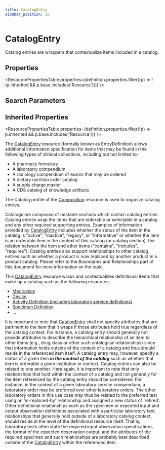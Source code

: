 ```yaml
---
title: CatalogEntry
sidebar_position: 15
---
```



# CatalogEntry

Catalog entries are wrappers that contextualize items included in a catalog.

<Tabs queryString="section">
<TabItem value="schema" label="Schema" default>

## Properties

<ResourcePropertiesTable
  properties={definition.properties.filter((p) => !(p.inherited && p.base.includes('Resource')))}
/>

## Search Parameters

<SearchParamsTable searchParams={definition.searchParameters} />

## Inherited Properties

<ResourcePropertiesTable properties={definition.properties.filter((p) => p.inherited && p.base.includes('Resource'))} />

</TabItem>
  <TabItem value="usage" label="Usage">
    <div> <a name="scope"></a>      <p>The <a href="/docs/api/fhir/resources/catalogentry">CatalogEntry</a> resource (formally known as EntryDefinition) allows additional information specification for items that may be found in the following types of clinical collections, including but not limited to:</p> <ul>  <li>A pharmacy formulary</li>  <li>A laboratory compendium</li>  <li>A radiology compendium of exams that may be ordered</li>  <li>A dietary nutrition order catalog</li>  <li>A supply charge master</li>  <li>A CDS catalog of knowledge artifacts</li> </ul>  <p>The Catalog profile of the <a href="/docs/api/fhir/resources/composition">Composition</a> resource is used to organize catalog entries.</p>  <p>Catalogs are composed of nestable sections which contain catalog entries. Catalog entries wrap the items that are orderable or selectable in a catalog and any other required supporting entries. Examples of information provided by <a href="/docs/api/fhir/resources/catalogentry">CatalogEntry</a> includes whether the status of the item in the catalog is "active", "inactive", "legacy", or "informative" or whether the item is an orderable item in the context of this catalog (or catalog section). the relation between the item and other items ("contains", "includes", "requires"). Catalog entries also support relationships to other catalog entries such as whether a product is now replaced by another product in a product catalog. Please refer to the Boundaries and Relationships part of this document for more information on the topic.</p>  </div>
    </TabItem>
  <TabItem value="relationships" label="Relationships">
    <div> <a name="bnr"></a>     This <a href="/docs/api/fhir/resources/catalogentry">CatalogEntry</a> resource wraps and contextualizes definitional items that make up a catalog such as the following resources: <ul> <li><a href="/docs/api/fhir/resources/medication">Medication</a></li> <li><a href="/docs/api/fhir/resources/device">Device</a></li> <li><a href="/docs/api/fhir/resources/activitydefinition">Activity Definition (including laboratory service definitions)</a></li> <li><a href="/docs/api/fhir/resources/specimendefinition">Specimen Definition</a></li> <li>...</li> </ul>  <p> It is important to note that <a href="/docs/api/fhir/resources/catalogentry">CatalogEntry</a> shall not specify attributes that are pertinent to the item that it wraps if those attributes hold true regardless of the catalog context. For instance, a catalog entry should generally not provide attributes to describe the hierarchical relationship of an item to other items (e.g., drug class or other such ontological relationships) since that information holds outside of the context of a catalog and thus should reside in the referenced item itself. A catalog entry may, however, specify a status of a given item <b><i>in the context of the catalog</i></b> such as whether that item is orderable a given institution or context.  Catalog entries can also be related to one another. Here again, it is important to note that only relationships that hold within the context of a catalog and not generally for the item referenced by the catalog entry should be considered. For instance, in the context of a given laboratory service compendium, a laboratory order may be preferred over other laboratory orders. The other laboratory orders in this use case may thus be related to the preferred test using an 'is-replaced-by' relationship and assigned a new status of 'retired'. Other definitional relationships such as the specimen or expected input and output observation definitions associated with a particular laboratory test, relationships that generally hold outside of a laboratory catalog context, should reside at the level of the definitional resource itself. That is, laboratory tests often state the required input observation specifications, the format of the expected observation output, and the attributes of the required specimen and such relationships are probably best described outside of the <a href="/docs/api/fhir/resources/catalogentry">CatalogEntry</a> within the referenced item. </p>  </div>
    </TabItem>

</Tabs>
